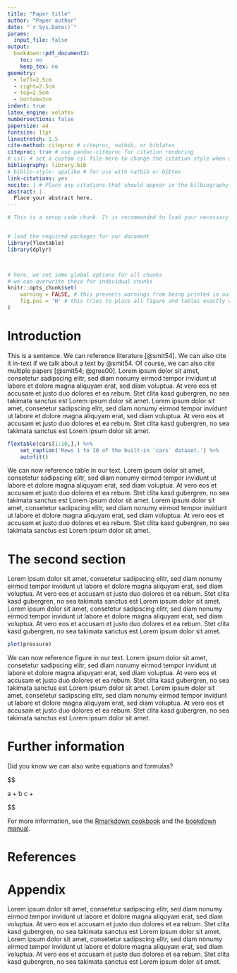 ```yaml
---
title: "Paper title"
author: "Paper author"
date: "`r Sys.Date()`"
params:
  input_file: false
output:
  bookdown::pdf_document2:
    toc: no
    keep_tex: no
geometry:
  - left=2.5cm
  - right=2.5cm
  - top=2.5cm
  - bottom=3cm
indent: true
latex_engine: xelatex
numbersections: false
papersize: a4
fontsize: 11pt
linestretch: 1.5
cite-method: citeproc # citeproc, natbib, or biblatex
citeproc: true # use pandoc-citeproc for citation rendering
# csl: # set a custom csl file here to change the citation style when using citeproc
bibliography: library.bib
# biblio-style: apalike # for use with natbib or bibtex
link-citations: yes
nocite: | # Place any citations that should appear in the bilbiography but are not cited in the text here in a list format
abstract: |
  Place your abstract here.
---
```


```r
# This is a setup code chunk. It is recommended to load your necessary data et al here.


# load the required packages for our document
library(flextable)
library(dplyr)



# here, we set some global options for all chunks
# we can overwrite these for individual chunks 
knitr::opts_chunk$set(
    warning = FALSE, # this prevents warnings from being printed in out output document (beware: make sure your code works correctly!)
    fig.pos = 'H' # this tries to place all figure and tables exactly where we put them in our markdown, see https://bookdown.org/yihui/rmarkdown-cookbook/figure-placement.html#force-floats-forward for more
)

```


\clearpage <!-- this raw latex command introduces a new page in many output formats! -->

# Introduction

This is a sentence. We can reference literature [@smit54]. We can also cite it in-text if we talk about a text by @smit54. Of course, we can also cite multiple papers [@smit54; @gree00]. Lorem ipsum dolor sit amet, consetetur sadipscing elitr, sed diam nonumy eirmod tempor invidunt ut labore et dolore magna aliquyam erat, sed diam voluptua. At vero eos et accusam et justo duo dolores et ea rebum. Stet clita kasd gubergren, no sea takimata sanctus est Lorem ipsum dolor sit amet. Lorem ipsum dolor sit amet, consetetur sadipscing elitr, sed diam nonumy eirmod tempor invidunt ut labore et dolore magna aliquyam erat, sed diam voluptua. At vero eos et accusam et justo duo dolores et ea rebum. Stet clita kasd gubergren, no sea takimata sanctus est Lorem ipsum dolor sit amet.

```r

flextable(cars[1:10,],) %>%
    set_caption('Rows 1 to 10 of the built-in `cars` dataset.') %>%
    autofit()


```



We can now reference table \ref{tab:mytable} in our text. Lorem ipsum dolor sit amet, consetetur sadipscing elitr, sed diam nonumy eirmod tempor invidunt ut labore et dolore magna aliquyam erat, sed diam voluptua. At vero eos et accusam et justo duo dolores et ea rebum. Stet clita kasd gubergren, no sea takimata sanctus est Lorem ipsum dolor sit amet. Lorem ipsum dolor sit amet, consetetur sadipscing elitr, sed diam nonumy eirmod tempor invidunt ut labore et dolore magna aliquyam erat, sed diam voluptua. At vero eos et accusam et justo duo dolores et ea rebum. Stet clita kasd gubergren, no sea takimata sanctus est Lorem ipsum dolor sit amet.


# The second section

Lorem ipsum dolor sit amet, consetetur sadipscing elitr, sed diam nonumy eirmod tempor invidunt ut labore et dolore magna aliquyam erat, sed diam voluptua. At vero eos et accusam et justo duo dolores et ea rebum. Stet clita kasd gubergren, no sea takimata sanctus est Lorem ipsum dolor sit amet. Lorem ipsum dolor sit amet, consetetur sadipscing elitr, sed diam nonumy eirmod tempor invidunt ut labore et dolore magna aliquyam erat, sed diam voluptua. At vero eos et accusam et justo duo dolores et ea rebum. Stet clita kasd gubergren, no sea takimata sanctus est Lorem ipsum dolor sit amet.



```r

plot(pressure)

```


We can now reference figure \ref{fig:myplot} in our text. Lorem ipsum dolor sit amet, consetetur sadipscing elitr, sed diam nonumy eirmod tempor invidunt ut labore et dolore magna aliquyam erat, sed diam voluptua. At vero eos et accusam et justo duo dolores et ea rebum. Stet clita kasd gubergren, no sea takimata sanctus est Lorem ipsum dolor sit amet. Lorem ipsum dolor sit amet, consetetur sadipscing elitr, sed diam nonumy eirmod tempor invidunt ut labore et dolore magna aliquyam erat, sed diam voluptua. At vero eos et accusam et justo duo dolores et ea rebum. Stet clita kasd gubergren, no sea takimata sanctus est Lorem ipsum dolor sit amet.


# Further information

Did you know we can also write equations and formulas?

$$

a + b c + \dfrac{1}{b}

$$

For more information, see the [Rmarkdown cookbook](https://bookdown.org/yihui/rmarkdown-cookbook) and the [bookdown manual](https://bookdown.org/yihui/bookdown/).



\clearpage

# References

<!--- The Bibliography will be placed here. If you don't include the code below, it will automatically be placed at the end of the document.

This is a comment in Markdown, by the way!

-->

::: {#refs}
:::


\newpage <!-- this raw latex command introduces a new page in many output formats! -->

# Appendix

Lorem ipsum dolor sit amet, consetetur sadipscing elitr, sed diam nonumy eirmod tempor invidunt ut labore et dolore magna aliquyam erat, sed diam voluptua. At vero eos et accusam et justo duo dolores et ea rebum. Stet clita kasd gubergren, no sea takimata sanctus est Lorem ipsum dolor sit amet. Lorem ipsum dolor sit amet, consetetur sadipscing elitr, sed diam nonumy eirmod tempor invidunt ut labore et dolore magna aliquyam erat, sed diam voluptua. At vero eos et accusam et justo duo dolores et ea rebum. Stet clita kasd gubergren, no sea takimata sanctus est Lorem ipsum dolor sit amet.
